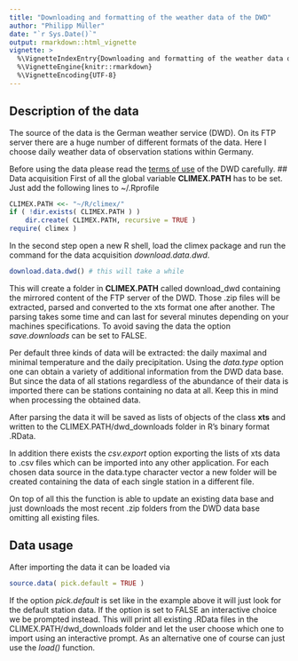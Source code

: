 ```yaml
---
title: "Downloading and formatting of the weather data of the DWD"
author: "Philipp Müller"
date: "`r Sys.Date()`"
output: rmarkdown::html_vignette
vignette: >
  %\VignetteIndexEntry{Downloading and formatting of the weather data of the DWD}
  %\VignetteEngine{knitr::rmarkdown}
  %\VignetteEncoding{UTF-8}
---
```


## Description of the data
The source of the data is the German weather service (DWD). On its FTP server there are a huge number of different formats of the data. Here I choose daily weather data of observation stations within Germany.

Before using the data please read the [terms of use](ftp://ftp-cdc.dwd.de/pub/CDC/Terms_of_use.pdf) of the DWD carefully.
## Data acquisition
First of all the global variable **CLIMEX.PATH** has to be set. Just add the following lines to ~/.Rprofile
```r
CLIMEX.PATH <<- "~/R/climex/"
if ( !dir.exists( CLIMEX.PATH ) )
    dir.create( CLIMEX.PATH, recursive = TRUE )
require( climex )
```

In the second step open a new R shell, load the climex package and run the command for the data acquisition *download.data.dwd*.
```r
download.data.dwd() # this will take a while
```

This will create a folder in **CLIMEX.PATH** called download_dwd containing the mirrored content of the FTP server of the DWD. Those .zip files will be extracted, parsed and converted to the xts format one after another. The parsing takes some time and can last for several minutes depending on your machines specifications. To avoid saving the data the option *save.downloads* can be set to FALSE.

Per default three kinds of data will be extracted: the daily maximal and minimal temperature and the daily precipitation. Using the *data.type* option one can obtain a variety of additional information from the DWD data base. But since the data of all stations regardless of the abundance of their data is imported there can be stations containing no data at all. Keep this in mind when processing the obtained data.

After parsing the data it will be saved as lists of objects of the class **xts** and written to the CLIMEX.PATH/dwd_downloads folder in R's binary format .RData.

In addition there exists the *csv.export* option exporting the lists of xts data to .csv files which can be imported into any other application. For each chosen data source in the data.type character vector a new folder will be created containing the data of each single station in a different file. 

On top of all this the function is able to update an existing data base and just downloads the most recent .zip folders from the DWD data base omitting all existing files.

## Data usage
After importing the data it can be loaded via

```r
source.data( pick.default = TRUE )
```
If the option *pick.default* is set like in the example above it will just look for the default station data. If the option is set to FALSE an interactive choice we be prompted instead.
This will print all existing .RData files in the CLIMEX.PATH/dwd_downloads folder and let the user choose which one to import using an interactive prompt. As an alternative one of course can just use the *load()* function.
